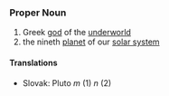 === Proper Noun ===
# Greek [[god]] of the [[underworld]]
# the nineth [[planet]] of our [[solar system]]
==== Translations ====
*Slovak: Pluto ''m'' (1) ''n'' (2)